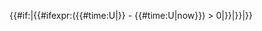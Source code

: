 {{#if:{{{3|}}}|{{#ifexpr:({{#time:U|{{{3}}}}} - {{#time:U|now}}) > 0|{{highlight/core|{{{1|}}}|{{#ifeq:{{{2|}}}||yellow|{{{2}}}}}}}|{{{1|}}}}}|{{highlight/core|{{{1|}}}|{{{2|yellow}}}}}}}<noinclude>{{documentation}}</noinclude>